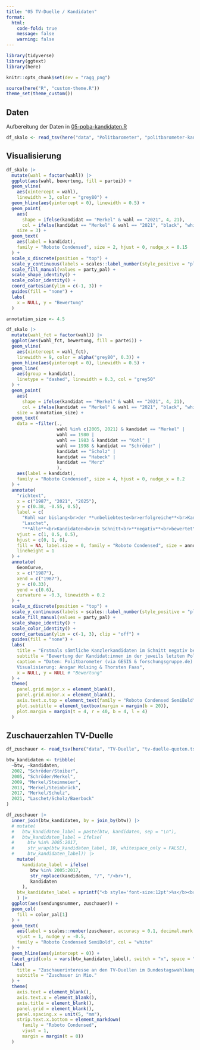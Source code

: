 ```yaml
---
title: "05 TV-Duelle / Kandidaten"
format:
  html:
    code-fold: true
    message: false
    warning: false
---
```


```r
library(tidyverse)
library(ggtext)
library(here)

knitr::opts_chunk$set(dev = "ragg_png")

source(here("R", "custom-theme.R"))
theme_set(theme_custom())
```

## Daten

Aufbereitung der Daten in [05-poba-kandidaten.R](05-poba-kandidaten.R)

```r
df_skalo <- read_tsv(here("data", "Politbarometer", "politbarometer-kandidaten.tsv"))
```

## Visualisierung

```r
df_skalo |> 
  mutate(wahl = factor(wahl)) |> 
  ggplot(aes(wahl, bewertung, fill = partei)) +
  geom_vline(
    aes(xintercept = wahl), 
    linewidth = 3, color = "grey80") +
  geom_hline(aes(yintercept = 0), linewidth = 0.5) +
  geom_point(
    aes(
      shape = ifelse(kandidat == "Merkel" & wahl == "2021", 4, 21),
      col = ifelse(kandidat == "Merkel" & wahl == "2021", "black", "white")),
    size = 3) +
  geom_text(
    aes(label = kandidat),
    family = "Roboto Condensed", size = 2, hjust = 0, nudge_x = 0.15
  ) +
  scale_x_discrete(position = "top") +
  scale_y_continuous(labels = scales::label_number(style_positive = "plus")) +
  scale_fill_manual(values = party_pal) +
  scale_shape_identity() +
  scale_color_identity() +
  coord_cartesian(ylim = c(-1, 3)) +
  guides(fill = "none") +
  labs(
    x = NULL, y = "Bewertung"
  )
```

```r

annotation_size <- 4.5

df_skalo |> 
  mutate(wahl_fct = factor(wahl)) |> 
  ggplot(aes(wahl_fct, bewertung, fill = partei)) +
  geom_vline(
    aes(xintercept = wahl_fct), 
    linewidth = 9, color = alpha("grey80", 0.3)) +
  geom_hline(aes(yintercept = 0), linewidth = 0.5) +
  geom_line(
    aes(group = kandidat),
    linetype = "dashed", linewidth = 0.3, col = "grey50"
  ) +
  geom_point(
    aes(
      shape = ifelse(kandidat == "Merkel" & wahl == "2021", 4, 21),
      col = ifelse(kandidat == "Merkel" & wahl == "2021", "black", "white")),
    size = annotation_size) +
  geom_text(
    data = ~filter(.,
                   wahl %in% c(2005, 2021) & kandidat == "Merkel" |
                   wahl == 1980 |
                   wahl == 1983 & kandidat == "Kohl" |
                   wahl == 1998 & kandidat == "Schröder" |
                   kandidat == "Scholz" |
                   kandidat == "Habeck" |
                   kandidat == "Merz"
                   ),
    aes(label = kandidat),
    family = "Roboto Condensed", size = 4, hjust = 0, nudge_x = 0.2
  ) +
  annotate(
    "richtext",
    x = c("1987", "2021", "2025"), 
    y = c(0.38, -0.55, 0.5), 
    label = c(
      "Kohl war bislang<br>der **unbeliebteste<br>erfolgreiche**<br>Kanzlerkandidat",
      "Laschet",
      "**Alle**<br>Kandidaten<br>im Schnitt<br>**negativ**<br>bewertet"),
    vjust = c(1, 0.5, 0.5),
    hjust = c(0, 1, 0),
    fill = NA, label.size = 0, family = "Roboto Condensed", size = annotation_size,
    lineheight = 1
  ) +
  annotate(
    GeomCurve,
    x = c("1987"),
    xend = c("1987"),
    y = c(0.33),
    yend = c(0.6),
    curvature = -0.3, linewidth = 0.2
  ) +
  scale_x_discrete(position = "top") +
  scale_y_continuous(labels = scales::label_number(style_positive = "plus")) +
  scale_fill_manual(values = party_pal) +
  scale_shape_identity() +
  scale_color_identity() +
  coord_cartesian(ylim = c(-1, 3), clip = "off") +
  guides(fill = "none") +
  labs(
    title = "Erstmals sämtliche Kanzlerkandidaten im Schnitt negativ bewertet",
    subtitle = "Bewertung der Kandidat:innen in der jeweils letzten Politbarometer-Erhebung vor der Bundestagswahl auf einer Skala von -5 bis +5 (2025: Politbarometer Februar I)",
    caption = "Daten: Politbarometer (via GESIS & forschungsgruppe.de).
    Visualisierung: Ansgar Wolsing & Thorsten Faas",
    x = NULL, y = NULL # "Bewertung"
  ) +
  theme(
    panel.grid.major.x = element_blank(),
    panel.grid.minor.x = element_blank(),
    axis.text.x.top = element_text(family = "Roboto Condensed SemiBold"),
    plot.subtitle = element_textbox(margin = margin(b = 20)),
    plot.margin = margin(t = 4, r = 40, b = 4, l = 4)
  )
```

## Zuschauerzahlen TV-Duelle

```r

df_zuschauer <- read_tsv(here("data", "TV-Duelle", "tv-duelle-quoten.tsv"))
```

```r
btw_kandidaten <- tribble(
  ~btw, ~kandidaten,
  2002, "Schröder/Stoiber",
  2005, "Schröder/Merkel",
  2009, "Merkel/Steinmeier",
  2013, "Merkel/Steinbrück",
  2017, "Merkel/Schulz",
  2021, "Laschet/Scholz/Baerbock"
)

df_zuschauer |> 
  inner_join(btw_kandidaten, by = join_by(btw)) |> 
  # mutate(
  #   btw_kandidaten_label = paste(btw, kandidaten, sep = "\n"),
  #   btw_kandidaten_label = ifelse(
  #     btw %in% 2005:2017,
  #     str_wrap(btw_kandidaten_label, 10, whitespace_only = FALSE),
  #     btw_kandidaten_label)) |> 
    mutate(
      kandidate_label = ifelse(
         btw %in% 2005:2017,
         str_replace(kandidaten, "/", "/<br>"),
         kandidaten
      ),
    btw_kandidaten_label = sprintf("<b style='font-size:12pt'>%s</b><br>%s", btw, kandidate_label)
    ) |> 
  ggplot(aes(sendungsnummer, zuschauer)) +
  geom_col(
    fill = color_pal[1]
  ) +
  geom_text(
    aes(label = scales::number(zuschauer, accuracy = 0.1, decimal.mark = ",")),
    vjust = 1, nudge_y = -0.5,
    family = "Roboto Condensed SemiBold", col = "white"
  ) +
  geom_hline(aes(yintercept = 0)) +
  facet_grid(cols = vars(btw_kandidaten_label), switch = "x", space = "free_x", scale = "free_x") +
  labs(
    title = "Zuschauerinteresse an den TV-Duellen im Bundestagswahlkampf",
    subtitle = "Zuschauer in Mio."
  ) +
  theme(
    axis.text = element_blank(),
    axis.text.x = element_blank(),
    axis.title = element_blank(),
    panel.grid = element_blank(),
    panel.spacing.x = unit(5, "mm"),
    strip.text.x.bottom = element_markdown(
      family = "Roboto Condensed",
      vjust = 1,
      margin = margin(t = 0))
  )
```
